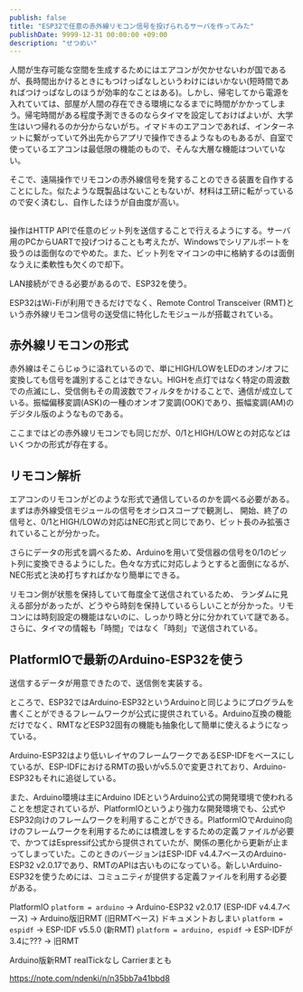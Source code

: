 ```yaml
---
publish: false
title: "ESP32で任意の赤外線リモコン信号を投げられるサーバを作ってみた"
publishDate: 9999-12-31 00:00:00 +09:00
description: "せつめい"
---
```


人間が生存可能な空間を生成するためにはエアコンが欠かせないわが国であるが、長時間出かけるときにもつけっぱなしというわけにはいかない(短時間であればつけっぱなしのほうが効率的なことはある)。しかし、帰宅してから電源を入れていては、部屋が人間の存在できる環境になるまでに時間がかかってしまう。帰宅時間がある程度予測できるのならタイマを設定しておけばよいが、大学生はいつ帰れるのか分からないがち。イマドキのエアコンであれば、インターネットに繋がっていて外出先からアプリで操作できるようなものもあるが、自室で使っているエアコンは最低限の機能のもので、そんな大層な機能はついていない。

そこで、遠隔操作でリモコンの赤外線信号を発することのできる装置を自作することにした。似たような既製品はないこともないが、材料は工研に転がっているので安く済むし、自作したほうが自由度が高い。

## 

操作はHTTP APIで任意のビット列を送信することで行えるようにする。サーバ用のPCからUARTで投げつけることも考えたが、Windowsでシリアルポートを扱うのは面倒なのでやめた。また、ビット列をマイコンの中に格納するのは面倒なうえに柔軟性も欠くので却下。

LAN接続ができる必要があるので、ESP32を使う。

ESP32はWi-Fiが利用できるだけでなく、Remote Control Transceiver (RMT)という赤外線リモコン信号の送受信に特化したモジュールが搭載されている。

## 赤外線リモコンの形式

赤外線はそこらじゅうに溢れているので、単にHIGH/LOWをLEDのオン/オフに変換しても信号を識別することはできない。HIGHを点灯ではなく特定の周波数での点滅にし、受信側もその周波数でフィルタをかけることで、通信が成立している。振幅偏移変調(ASK)の一種のオンオフ変調(OOK)であり、振幅変調(AM)のデジタル版のようなものである。

ここまではどの赤外線リモコンでも同じだが、0/1とHIGH/LOWとの対応などはいくつかの形式が存在する。

## リモコン解析

エアコンのリモコンがどのような形式で通信しているのかを調べる必要がある。まずは赤外線受信モジュールの信号をオシロスコープで観測し、
開始、終了の信号と、0/1とHIGH/LOWの対応はNEC形式と同じであり、ビット長のみ拡張されていることが分かった。

さらにデータの形式を調べるため、Arduinoを用いて受信器の信号を0/1のビット列に変換できるようにした。色々な方式に対応しようとすると面倒になるが、NEC形式と決め打ちすればかなり簡単にできる。

リモコン側が状態を保持していて毎度全て送信されているため、
ランダムに見える部分があったが、どうやら時刻を保持しているらしいことが分かった。リモコンには時刻設定の機能はないのに、しっかり時と分に分かれていて謎である。さらに、タイマの情報も「時間」ではなく「時刻」で送信されている。

## PlatformIOで最新のArduino-ESP32を使う

送信するデータが用意できたので、送信側を実装する。

ところで、ESP32ではArduino-ESP32というArduinoと同じようにプログラムを書くことができるフレームワークが公式に提供されている。Arduino互換の機能だけでなく、RMTなどESP32固有の機能も抽象化して簡単に使えるようになっている。

Arduino-ESP32はより低いレイヤのフレームワークであるESP-IDFをベースにしているが、ESP-IDFにおけるRMTの扱いがv5.5.0で変更されており、Arduino-ESP32もそれに追従している。

また、Arduino環境は主にArduino IDEというArduino公式の開発環境で使われることを想定されているが、PlatformIOというより強力な開発環境でも、公式やESP32向けのフレームワークを利用することができる。PlatformIOでArduino向けのフレームワークを利用するためには橋渡しをするための定義ファイルが必要で、かつてはEspressif公式から提供されていたが、関係の悪化から更新が止まってしまっていた。このときのバージョンはESP-IDF v4.4.7ベースのArduino-ESP32 v2.0.17であり、RMTのAPIは古いものになっている。新しいArduino-ESP32を使うためには、コミュニティが提供する定義ファイルを利用する必要がある。

PlatformIO
`platform = arduino` → Arduino-ESP32 v2.0.17 (ESP-IDF v4.4.7ベース) → Arduino版旧RMT (旧RMTベース) ドキュメントおしまい
`platform = espidf` → ESP-IDF v5.5.0 (新RMT)
`platform = arduino, espidf` → ESP-IDFが3.4に??? → 旧RMT

Arduino版新RMT realTickなし Carrierまとも

https://note.com/ndenki/n/n35bb7a41bbd8